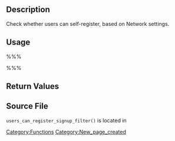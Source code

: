 == Description ==

Check whether users can self-register, based on Network settings.

== Usage ==

%%%<?php users_can_register_signup_filter(); ?>%%%

== Return Values ==

{{Return||bool|}}

== Source File ==

<tt>users_can_register_signup_filter()</tt> is located in {{Trac|wp-includes/ms-functions.php}}

[[Category:Functions]]

[[Category:New_page_created]]